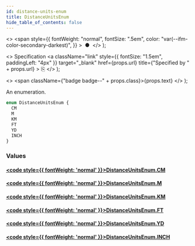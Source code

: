 ```yaml
---
id: distance-units-enum
title: DistanceUnitsEnum
hide_table_of_contents: false
---
```


  <>
    <span
      style={{
        fontWeight: "normal",
        fontSize: ".5em",
        color: "var(--ifm-color-secondary-darkest)",
      }}
    >
      &nbsp;●&nbsp;
    </span>
  </>
);

  <>
    Specification
    <a
      className="link"
      style={{ fontSize: "1.5em", paddingLeft: "4px" }}
      target="\_blank"
      href={props.url}
      title={"Specified by " + props.url}
    >
      ⎘
    </a>
  </>
);

  <>
    <span className={"badge badge--" + props.class}>{props.text}</span>
  </>
);

An enumeration.

```graphql
enum DistanceUnitsEnum {
  CM
  M
  KM
  FT
  YD
  INCH
}
```

### Values

#### [<code style={{ fontWeight: 'normal' }}>DistanceUnitsEnum.<b>CM</b></code>](#)

>

#### [<code style={{ fontWeight: 'normal' }}>DistanceUnitsEnum.<b>M</b></code>](#)

>

#### [<code style={{ fontWeight: 'normal' }}>DistanceUnitsEnum.<b>KM</b></code>](#)

>

#### [<code style={{ fontWeight: 'normal' }}>DistanceUnitsEnum.<b>FT</b></code>](#)

>

#### [<code style={{ fontWeight: 'normal' }}>DistanceUnitsEnum.<b>YD</b></code>](#)

>

#### [<code style={{ fontWeight: 'normal' }}>DistanceUnitsEnum.<b>INCH</b></code>](#)

>
